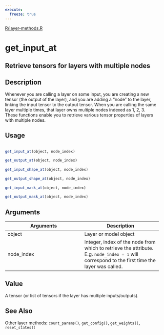 ```yaml
---
execute:
  freeze: true
---
```


[R/layer-methods.R](https://github.com/rstudio/keras//blob/main/R/layer-methods.R#L135) 

# get_input_at

## Retrieve tensors for layers with multiple nodes

## Description
 Whenever you are calling a layer on some input, you are creating a new tensor (the output of the layer), and you are adding a "node" to the layer, linking the input tensor to the output tensor. When you are calling the same layer multiple times, that layer owns multiple nodes indexed as 1, 2, 3. These functions enable you to retrieve various tensor properties of layers with multiple nodes. 


## Usage
```r
 
get_input_at(object, node_index) 
 
get_output_at(object, node_index) 
 
get_input_shape_at(object, node_index) 
 
get_output_shape_at(object, node_index) 
 
get_input_mask_at(object, node_index) 
 
get_output_mask_at(object, node_index) 
```

## Arguments
|Arguments|Description|
|---|---|
| object | Layer or model object |
| node_index | Integer, index of the node from which to retrieve the attribute. E.g. `node_index = 1` will correspond to the first time the layer was called. |



## Value
 A tensor (or list of tensors if the layer has multiple inputs/outputs). 



## See Also
 Other layer methods:  `count_params()`, `get_config()`, `get_weights()`, `reset_states()` 

